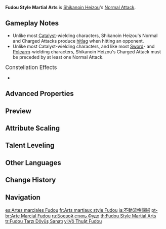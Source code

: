 {{Talent Infobox
|image         = Talent Fudou Style Martial Arts.png
|character     = Shikanoin Heizou
|type          = Normal Attack
|info          = '''Normal Attack'''<br>Performs up to 5 fisticuffs empowered by a mighty wind, dealing {{Color|Anemo DMG}}.<br><br>'''Charged Attack'''<br>Consumes a certain amount of Stamina and performs a sweeping kick that deals {{Color|Anemo DMG}}.<br><br>'''Plunging Attack'''<br>Calling upon the surging wind, Heizou plunges towards the ground from mid-air, damaging all opponents in his path. Deals {{Color|AoE Anemo DMG}} upon impact with the ground.
|hit1          = 37.47%–71.2%
|hit2          = 36.85%–70.02%
|hit3          = 51.06%–97.01%
|hit4          = 14.78%+16.26%+19.22%–28.09%+30.9%+36.51%
|hit5          = 61.45%–116.75%
|charged       = 73%–138.7%
|chargedStamina= 25
|plunge        = 56.83%–120.27%
|plungeLow     = 113.63%–240.48%
|plungeHigh    = 141.93%–300.37%
|scale_att1    = ATK
}}
'''Fudou Style Martial Arts''' is [[Shikanoin Heizou]]'s [[Normal Attack]].

==Gameplay Notes==
*Unlike most [[Catalyst]]-wielding characters, Shikanoin Heizou's Normal and Charged Attacks produce [[hitlag]] when hitting an opponent.
*Unlike most Catalyst-wielding characters, and like most [[Sword]]- and [[Polearm]]-wielding characters, Shikanoin Heizou's Charged Attack must be preceded by at least one Normal Attack.
;<big>Constellation Effects</big>
*{{Talent Note|constellation|1|Named Juvenile Casebook}}

==Advanced Properties==
{{Advanced Properties
|title   = Normal Attack 1-Hit
|gu      = 1U
|icdtag  = Normal Attack
|icdtype = 2.5s/3 Hits
|poise   = 42.16
|impulse = 3

|title2   = Normal Attack 2-Hit
|gu2      = 1U
|icdtag2  = Normal Attack
|icdtype2 = 2.5s/3 Hits
|poise2   = 41.46
|impulse2 = 3

|title3   = Normal Attack 3-Hit
|gu3      = 1U
|icdtag3  = Normal Attack
|icdtype3 = 2.5s/3 Hits
|poise3   = 57.44
|impulse3 = 3

|title4   = Normal Attack 4-Hit A
|gu4      = 1U
|icdtag4  = Normal Attack
|icdtype4 = 2.5s/3 Hits
|poise4   = 16.63
|impulse4 = 3

|title5   = Normal Attack 4-Hit B
|gu5      = 1U
|icdtag5  = Normal Attack
|icdtype5 = 2.5s/3 Hits
|poise5   = 18.29
|impulse5 = 3

|title6   = Normal Attack 4-Hit C
|gu6      = 1U
|icdtag6  = Normal Attack
|icdtype6 = 2.5s/3 Hits
|poise6   = 21.62
|impulse6 = 3

|title7   = Normal Attack 5-Hit
|gu7      = 1U
|icdtag7  = Normal Attack
|icdtype7 = 2.5s/3 Hits
|poise7   = 69.13
|impulse7 = 5

|title8   = Charged Attack
|gu8      = 1U
|icdtag8  = none
|poise8   = 120
|impulse8 = 5

|title9   = Plunging Attack Collision
|gu9      = 0U
|icdtag9  = none
|poise9   = 5
|impulse9 = 2

|title10   = Low Plunge
|gu10      = 1U
|icdtag10  = none
|poise10   = 50
|impulse10 = 3

|title11   = High Plunge
|gu11      = 1U
|icdtag11  = none
|poise11   = 100
|impulse11 = 4
}}

==Preview==
{{Preview
|file1=Fudou Style Martial Arts Normal Preview
|caption1=Normal Attack

|file2=Fudou Style Martial Arts Charged Preview
|caption2=Charged Attack

|file3=Fudou Style Martial Arts Plunging Preview
|caption3=Plunging Attack
}}

==Attribute Scaling==
{{Talent Scaling
|talentType=Normal Attack
|levels=11
|order=hit1,hit2,hit3,hit4,hit5,charged_title,charged,stamina,plunge_title,plunge,plungelow,plungehigh
|titles=1-Hit DMG (%),2-Hit DMG (%),3-Hit DMG (%),4-Hit DMG (%),5-Hit DMG (%),Charged Attack,Charged Attack (%),Charged Attack Stamina Cost,Plunging Attack,Plunge DMG (%),Low Plunge DMG (%),High Plunge DMG (%)
|hit1_1=37.47
|hit1_2=40.28
|hit1_3=43.09
|hit1_4=46.84
|hit1_5=49.65
|hit1_6=52.46
|hit1_7=56.21
|hit1_8=59.96
|hit1_9=63.71
|hit1_10=67.45
|hit1_11=71.2
|hit2_1=36.85
|hit2_2=39.62
|hit2_3=42.38
|hit2_4=46.06
|hit2_5=48.83
|hit2_6=51.59
|hit2_7=55.28
|hit2_8=58.96
|hit2_9=62.65
|hit2_10=66.33
|hit2_11=70.02
|hit3_1=51.06
|hit3_2=54.89
|hit3_3=58.72
|hit3_4=63.82
|hit3_5=67.65
|hit3_6=71.48
|hit3_7=76.59
|hit3_8=81.7
|hit3_9=86.8
|hit3_10=91.91
|hit3_11=97.01
|hit4_1=14.78+16.26+19.22
|hit4_2=15.89+17.48+20.66
|hit4_3=17+18.7+22.1
|hit4_4=18.48+20.33+24.02
|hit4_5=19.59+21.55+25.46
|hit4_6=20.7+22.77+26.9
|hit4_7=22.17+24.39+28.83
|hit4_8=23.65+26.02+30.75
|hit4_9=25.13+27.64+32.67
|hit4_10=26.61+29.27+34.59
|hit4_11=28.09+30.9+36.51
|hit5_1=61.45
|hit5_2=66.06
|hit5_3=70.67
|hit5_4=76.81
|hit5_5=81.42
|hit5_6=86.03
|hit5_7=92.17
|hit5_8=98.32
|hit5_9=104.46
|hit5_10=110.61
|hit5_11=116.75
|charged_1=73
|charged_2=78.47
|charged_3=83.95
|charged_4=91.25
|charged_5=96.73
|charged_6=102.2
|charged_7=109.5
|charged_8=116.8
|charged_9=124.1
|charged_10=131.4
|charged_11=138.7
|stamina=25
|plunge_1=56.83
|plunge_2=61.45
|plunge_3=66.08
|plunge_4=72.69
|plunge_5=77.31
|plunge_6=82.6
|plunge_7=89.87
|plunge_8=97.14
|plunge_9=104.41
|plunge_10=112.34
|plunge_11=120.27
|plungelow_1=113.63
|plungelow_2=122.88
|plungelow_3=132.13
|plungelow_4=145.35
|plungelow_5=154.59
|plungelow_6=165.17
|plungelow_7=179.7
|plungelow_8=194.23
|plungelow_9=208.77
|plungelow_10=224.62
|plungelow_11=240.48
|plungehigh_1=141.93
|plungehigh_2=153.49
|plungehigh_3=165.04
|plungehigh_4=181.54
|plungehigh_5=193.1
|plungehigh_6=206.3
|plungehigh_7=224.45
|plungehigh_8=242.61
|plungehigh_9=260.76
|plungehigh_10=280.57
|plungehigh_11=300.37
}}

==Talent Leveling==
{{Talent Upgrade|Shikanoin Heizou}}

==Other Languages==
{{Other Languages
|en      = Fudou Style Martial Arts
|zhs     = 不动流格斗术
|zhs_rm  = Bùdòng-liú Gédòu-shù
|zht     = 不動流格鬥術
|zht_rm  = Bùdòng-liú Gédòu-shù
|zh_tl   = Immovable Art Martial Arts{{Sino|zh|ja}}
|ja      = 不動流格闘術
|ja_rm   = Fudou-ryuu Kakutou-jutsu
|ja_tl   = Immovable Style Martial Arts
|ko      = {{tt|부동류|不動流}} {{tt|격투술|格鬪術}}
|ko_rm   = Budong-ryu Gyeoktu-sul
|ko_tl   = Immovable Style Martial Arts{{Sino|ko|ja}}
|es      = Artes marciales Fudou
|es_tl   = Fudou Martial Arts
|fr      = Arts martiaux style Fudou
|fr_tl   = Fudou Style Martial Arts
|ru      = Боевой стиль Фудо
|ru_tl   = Fudou Martial Style
|vi      = {{tt|Võ Thuật|武術}} Fudou
|vi_tl   = Fudou Martial Arts
|de      = Kampf im Fudou-Stil
|de_tl   = Fight in Fudou Style
|pt      = Arte Marcial Fudou
|pt_tl   = 
|id      = Fudou Style Martial Arts
|th      = Fudou Style Martial Arts
|tr      = Fudou Tarzı Dövüş Sanatı
|tr_tl   = Fudou Style Martial Arts
|it      = Arti marziali stile Fudou
|it_tl   = Fudou Style Martial Arts
}}

==Change History==
{{Change History|2.8}}

==Navigation==
{{Talent Navbox|Shikanoin Heizou}}

[[es:Artes marciales Fudou]]
[[fr:Arts martiaux style Fudou]]
[[ja:不動流格闘術]]
[[pt-br:Arte Marcial Fudou]]
[[ru:Боевой стиль Фудо]]
[[th:Fudou Style Martial Arts]]
[[tr:Fudou Tarzı Dövüş Sanatı]]
[[vi:Võ Thuật Fudou]]